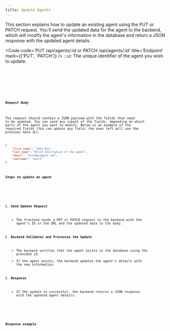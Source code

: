 ```yaml
---
title: Update Agents
---
```



This section explains how to update an existing agent using the PUT or PATCH request.
You&#39;ll send the updated data for the agent to the backend, which will modify the agent&#39;s
information in the database and return a JSON response with the updated agent details.

<Code
    code='PUT /api/agents/:id or PATCH /api/agents/:id'
    title='Endpoint'
    mark={['PUT', 'PATCH']}
/>
<code>:id</code>: The unique identifier of the agent you wish to update. &nbsp;

<Tabs>
    <TabItem label='cURL'>
        <Code
            lang='sh'
            code='curl http://osticket.homestead.local/api/agents/:id -u "email:password" -d fname="Dennis"'
        />
    </TabItem>
    <TabItem label='PHP'>
        <Code lang='shell' code='PATCH /api/agents/:id' />
    </TabItem>
</Tabs>

##### Request Body

The request should contain a JSON payload with the fields that need to be updated.
You can send any subset of the fields, depending on which parts of the agent you want to modify.
Below is an example of the required fields (You can update any field, the ones left will use the previous data 😜):

```json
{
    "first_name": "John Doe",
    "last_name": "Brief description of the agent",
    "email": "test@example.com",
    "username": "user1"
}
```

##### Steps to update an agent

<Steps>

1. <strong>Send Update Request</strong>

    - The frontend sends a PUT or PATCH request to the backend with the agent&#39;s ID in the URL and the updated data in the body.

2. <strong>Backend Validates and Processes the Update</strong>

    - The backend verifies that the agent exists in the database using the provided id.
    - If the agent exists, the backend updates the agent’s details with the new information.

3. <strong>Response</strong>

    - If the update is successful, the backend returns a JSON response with the updated agent details.

</Steps>

##### Response example

```json

```
